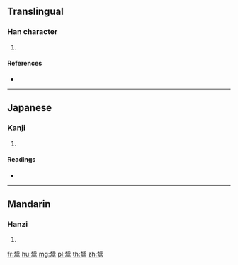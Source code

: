 {{character info/new}}
{{also|鬹}}
==Translingual==

===Han character===
{{Han char|rn=193|rad=鬲|as=08|sn=18|four=|canj=QUMRB,XQUMR}}

# {{defn|Han|sort=鬲08}}

====References====
* {{Han ref|kx=1459.241|hdz=74589.041|uh=9B36|ud=39734}}

----

==Japanese==

===Kanji===
{{ja-kanji|grade=|rs=鬲08}}

# {{defn|lang=ja|sort=鬲08}}

====Readings====
* {{ja-readings|on=[[き]] (ki), [[ぎ]] (gi), [[けい]] (kei), [[え]] (e)|kun=[[かま]] (kama)}}

----

==Mandarin==

===Hanzi===
{{cmn-hanzi|pin=[[guī]] ([[gui1]]), [[jū]] ([[ju1]]), [[zhōu]] ([[zhou1]]), [[zhǔ]] ([[zhu3]]), [[zhù]] ([[zhu4]])|wg=kuei<sup>1</sup>, chü<sup>1</sup>, chou<sup>1</sup>, chu<sup>3</sup>, chu<sup>4</sup>}}

# {{defn|lang=cmn|sort=鬲08}}

[[fr:鬶]]
[[hu:鬶]]
[[mg:鬶]]
[[pl:鬶]]
[[th:鬶]]
[[zh:鬶]]